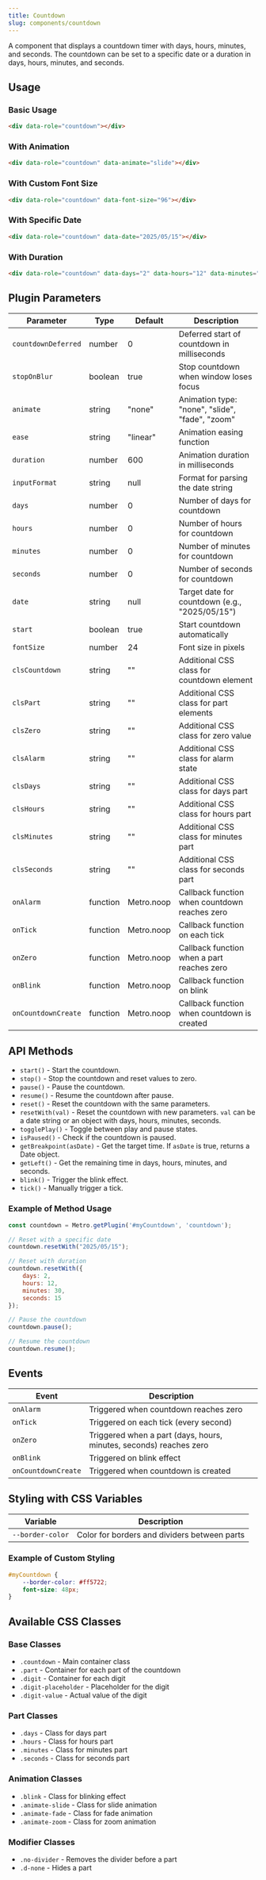 ```yaml
---
title: Countdown
slug: components/countdown
---
```


A component that displays a countdown timer with days, hours, minutes, and seconds. The countdown can be set to a specific date or a duration in days, hours, minutes, and seconds.

## Usage

<CodePen user="olton" hash="XJbYxjM" height="300" theme="dark"/>


### Basic Usage

```html
<div data-role="countdown"></div>
```

### With Animation

```html
<div data-role="countdown" data-animate="slide"></div>
```

### With Custom Font Size

```html
<div data-role="countdown" data-font-size="96"></div>
```

### With Specific Date

```html
<div data-role="countdown" data-date="2025/05/15"></div>
```

### With Duration

```html
<div data-role="countdown" data-days="2" data-hours="12" data-minutes="30" data-seconds="15"></div>
```

## Plugin Parameters

| Parameter | Type | Default | Description |
| --------- | ---- | ------- | ----------- |
| `countdownDeferred` | number | 0 | Deferred start of countdown in milliseconds |
| `stopOnBlur` | boolean | true | Stop countdown when window loses focus |
| `animate` | string | "none" | Animation type: "none", "slide", "fade", "zoom" |
| `ease` | string | "linear" | Animation easing function |
| `duration` | number | 600 | Animation duration in milliseconds |
| `inputFormat` | string | null | Format for parsing the date string |
| `days` | number | 0 | Number of days for countdown |
| `hours` | number | 0 | Number of hours for countdown |
| `minutes` | number | 0 | Number of minutes for countdown |
| `seconds` | number | 0 | Number of seconds for countdown |
| `date` | string | null | Target date for countdown (e.g., "2025/05/15") |
| `start` | boolean | true | Start countdown automatically |
| `fontSize` | number | 24 | Font size in pixels |
| `clsCountdown` | string | "" | Additional CSS class for countdown element |
| `clsPart` | string | "" | Additional CSS class for part elements |
| `clsZero` | string | "" | Additional CSS class for zero value |
| `clsAlarm` | string | "" | Additional CSS class for alarm state |
| `clsDays` | string | "" | Additional CSS class for days part |
| `clsHours` | string | "" | Additional CSS class for hours part |
| `clsMinutes` | string | "" | Additional CSS class for minutes part |
| `clsSeconds` | string | "" | Additional CSS class for seconds part |
| `onAlarm` | function | Metro.noop | Callback function when countdown reaches zero |
| `onTick` | function | Metro.noop | Callback function on each tick |
| `onZero` | function | Metro.noop | Callback function when a part reaches zero |
| `onBlink` | function | Metro.noop | Callback function on blink |
| `onCountdownCreate` | function | Metro.noop | Callback function when countdown is created |

## API Methods

+ `start()` - Start the countdown.
+ `stop()` - Stop the countdown and reset values to zero.
+ `pause()` - Pause the countdown.
+ `resume()` - Resume the countdown after pause.
+ `reset()` - Reset the countdown with the same parameters.
+ `resetWith(val)` - Reset the countdown with new parameters. `val` can be a date string or an object with days, hours, minutes, seconds.
+ `togglePlay()` - Toggle between play and pause states.
+ `isPaused()` - Check if the countdown is paused.
+ `getBreakpoint(asDate)` - Get the target time. If `asDate` is true, returns a Date object.
+ `getLeft()` - Get the remaining time in days, hours, minutes, and seconds.
+ `blink()` - Trigger the blink effect.
+ `tick()` - Manually trigger a tick.

### Example of Method Usage

```javascript
const countdown = Metro.getPlugin('#myCountdown', 'countdown');

// Reset with a specific date
countdown.resetWith("2025/05/15");

// Reset with duration
countdown.resetWith({
    days: 2,
    hours: 12,
    minutes: 30,
    seconds: 15
});

// Pause the countdown
countdown.pause();

// Resume the countdown
countdown.resume();
```

## Events

| Event | Description |
| ----- | ----------- |
| `onAlarm` | Triggered when countdown reaches zero |
| `onTick` | Triggered on each tick (every second) |
| `onZero` | Triggered when a part (days, hours, minutes, seconds) reaches zero |
| `onBlink` | Triggered on blink effect |
| `onCountdownCreate` | Triggered when countdown is created |

## Styling with CSS Variables

| Variable | Description |
| -------- | ----------- |
| `--border-color` | Color for borders and dividers between parts |

### Example of Custom Styling

```css
#myCountdown {
    --border-color: #ff5722;
    font-size: 48px;
}
```

## Available CSS Classes

### Base Classes
- `.countdown` - Main container class
- `.part` - Container for each part of the countdown
- `.digit` - Container for each digit
- `.digit-placeholder` - Placeholder for the digit
- `.digit-value` - Actual value of the digit

### Part Classes
- `.days` - Class for days part
- `.hours` - Class for hours part
- `.minutes` - Class for minutes part
- `.seconds` - Class for seconds part

### Animation Classes
- `.blink` - Class for blinking effect
- `.animate-slide` - Class for slide animation
- `.animate-fade` - Class for fade animation
- `.animate-zoom` - Class for zoom animation

### Modifier Classes
- `.no-divider` - Removes the divider before a part
- `.d-none` - Hides a part